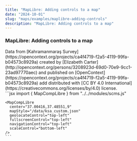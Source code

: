 ```yaml
---
title: "MapLibre: Adding controls to a map"
date: "2024-10-01"
slug: "maps/examples/maplibre-adding-controls"
description: "MapLibre: Adding controls to a map"
---
```



### MapLibre: Adding controls to a map

<div className="row mt-3 mb-5 border-top border-bottom py-3">
 <div className="col-6">
    <MapCompLibre
      center="37.00416,37.48551,9"
    mapStyle="/data/ksa_custom.json"
      geolocateControl="top-left"
      fullscreenControl="top-left"
      navigationControl="top-left"
      scaleControl="bottom-left"
    /> 
     Data from [Kahramanmaraş Survey](https://opencontext.org/projects/ca4f4719-f2a5-4119-99fa-b04573c8929a) created by [Elizabeth Carter](http://opencontext.org/persons/3208923d-69d0-70e9-9cc1-23ad97770aec) and published on [OpenContext](https://opencontext.org/projects/ca4f4719-f2a5-4119-99fa-b04573c8929a) add distributed with [CC BY 4.0 International](https://creativecommons.org/licenses/by/4.0) license.
  </div>
  <div className="col-6">
    ```jsx
    import { MapCompLibre } from "../../modules/scms.js"

    <MapCompLibre
      center="37.00416,37.48551,9"
      mapStyle="/data/ksa_custom.json"
      geolocateControl="top-left"
      fullscreenControl="top-left"
      navigationControl="top-left"
      scaleControl="bottom-left"
    />
    ```

  </div>
</div>
